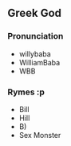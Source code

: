 ==Greek God==

===Pronunciation===
* willybaba
*WilliamBaba
*WBB

===Rymes :p===
*Bill
*Hill
*B)
*Sex Monster